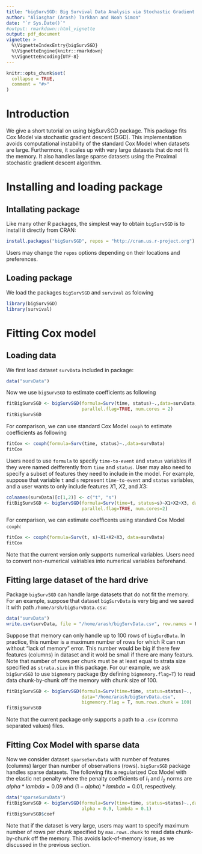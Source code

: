 ```yaml
---
title: "bigSurvSGD: Big Survival Data Analysis via Stochastic Gradient Descent"
author: "Aliasghar (Arash) Tarkhan and Noah Simon"
date: "`r Sys.Date()`"
#output: rmarkdown::html_vignette
output: pdf_document
vignette: >
  %\VignetteIndexEntry{bigSurvSGD}
  %\VignetteEngine{knitr::rmarkdown}
  %\VignetteEncoding{UTF-8}
---
```


```r
knitr::opts_chunk$set(
  collapse = TRUE,
  comment = "#>"
)
```

# Introduction
We give a short tutorial on using bigSurvSGD package. This package fits Cox Model via stochastic gradient descent (SGD). This implementation avoids computational instability of the standard Cox Model when datasets are large. Furthermore, it scales up with very large datasets that do not fit the memory. It also handles large sparse datasets using the Proximal stochastic gradient descent algorithm.

# Installing and loading package 
## Intallating package
Like many other R packages, the simplest way to obtain `bigSurvSGD` is to install it directly from CRAN:

```r
install.packages("bigSurvSGD", repos = "http://cran.us.r-project.org")
```

Users may change the `repos` options depending on their locations and preferences.

## Loading package
We load the packages `bigSurvSGD` and `survival` as folowing

```r
library(bigSurvSGD)
library(survival) 
```

# Fitting Cox model
## Loading data
We first load dataset `survData` included in package:

```r
data("survData")
```

Now we use `bigSurvSGD` to estimate coefficients as following

```r
fitBigSurvSGD <- bigSurvSGD(formula=Surv(time, status)~.,data=survData, 
                            parallel.flag=TRUE, num.cores = 2)
fitBigSurvSGD
```

For comparison, we can use standard Cox Model `coxph` to estimate coefficients as following

```r
fitCox <- coxph(formula=Surv(time, status)~.,data=survData)
fitCox
```

Users need to use `formula` to specify `time-to-event` and `status` variables if they were named deifferently from `time` and `status`. User may also need to specify a subset of features they need to include in the model. For example, suppose that variable `t` and `s` represent `time-to-event` and `status` variables, and a user wants to only include features $X1$, $X2$, and $X3$:

```r
colnames(survData)[c(1,2)] <- c("t", "s")
fitBigSurvSGD <- bigSurvSGD(formula=Surv(time=t, status=s)~X1+X2+X3, data=survData, 
                            parallel.flag=TRUE, num.cores=2)
```

For comparison, we can estimate coefficents using standard Cox Model `coxph`:

```r
fitCox <- coxph(formula=Surv(t, s)~X1+X2+X3, data=survData)
fitCox
```

Note that the current version only supports numerical variables. Users need to convert non-numerical valriables into numerical variables beforehand.

## Fitting large dataset of the hard drive
Package `bigSurvSGD` can handle large datasets that do not fit the memory. For an example, suppose that dataset `bigSurvData` is very big and we saved it with path `/home/arsh/bigSurvData.csv`:

```r
data("survData")
write.csv(survData, file = "/home/arash/bigSurvData.csv", row.names = F)
```

Suppose that memory can only handle up to 100 rows of `bigSurdData`. In practice, this number is a maximum number of rows for which R can run without "lack of memory" error. This number would be big if there few features (columns) in dataset and it wold be small if there are many featurs. Note that number of rows per chunk must be at least equal to strata size specified as `strata.size` in this package. For our example, we ask `bigSurvSGD` to use `bigmemory` package (by defining `bigmemory.flag=T`) to read data chunk-by-chunk off the memory with chunk size of 100.

```r
fitBigSurvSGD <- bigSurvSGD(formula=Surv(time=time, status=status)~., 
                            data="/home/arash/bigSurvData.csv", 
                            bigmemory.flag = T, num.rows.chunk = 100)
fitBigSurvSGD
```

Note that the current package only supports a path to a `.csv` (comma separated values) files. 

## Fitting Cox Model with sparse data
Now we consider dataset `sparseSurvData` with number of features (columns) larger than number of observations (rows). `bigSurvSGD` package handles sparse datasets. The following fits a regularized Cox Model with the elastic net penalty where the penalty coefficients of $l_1$ and $l_2$ norms are $alpha * lambda=0.09$ and $(1-alpha)*lambda=0.01$, respectively.

```r
data("sparseSurvData")
fitBigSurvSGD <- bigSurvSGD(formula=Surv(time=time, status=status)~.,data=sparseSurvData, 
                            alpha = 0.9, lambda = 0.1)
fitBigSurvSGD$coef
```

Note that if the dataset is very large, users may want to specify maximum number of rows per chunk specified by `max.rows.chunk` to read data chunk-by-chunk off the memory. This avoids lack-of-memory issue, as we discussed in the previous section.
